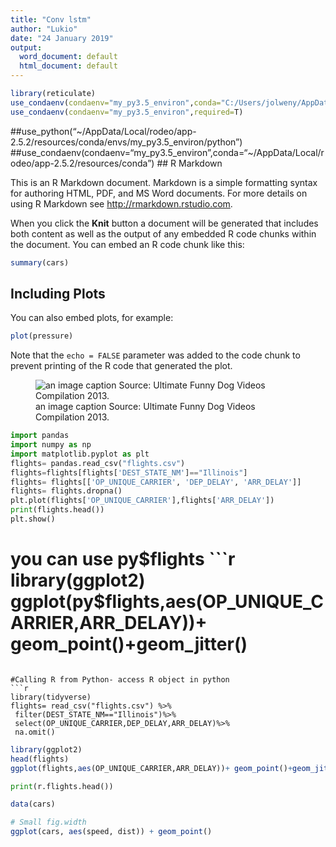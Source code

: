 ```yaml
---
title: "Conv lstm"
author: "Lukio"
date: "24 January 2019"
output:
  word_document: default
  html_document: default
---
```


```r
library(reticulate)
use_condaenv(condaenv="my_py3.5_environ",conda="C:/Users/jolweny/AppData/Local/rodeo/app-2.5.2/resources/conda/conda.exe")
use_condaenv(condaenv="my_py3.5_environ",required=T)

```
##use_python("~/AppData/Local/rodeo/app-2.5.2/resources/conda/envs/my_py3.5_environ/python")
##use_condaenv(condaenv="my_py3.5_environ",conda="~/AppData/Local/rodeo/app-2.5.2/resources/conda")
## R Markdown

This is an R Markdown document. Markdown is a simple formatting syntax for authoring HTML, PDF, and MS Word documents. For more details on using R Markdown see <http://rmarkdown.rstudio.com>.

When you click the **Knit** button a document will be generated that includes both content as well as the output of any embedded R code chunks within the document. You can embed an R code chunk like this:

```r
summary(cars)
```

## Including Plots

You can also embed plots, for example:

```r
plot(pressure)
```

Note that the `echo = FALSE` parameter was added to the code chunk to prevent printing of the R code that generated the plot.

[//]: <> (How to add an image to the Rmardown)
![an image caption Source: Ultimate Funny Dog Videos Compilation 2013.](Images/distr1.png)

[//]: <> (Setting up Python kernel)


[//]: <> (Adding Python Chunks)


```python
import pandas
import numpy as np
import matplotlib.pyplot as plt
flights= pandas.read_csv("flights.csv")
flights=flights[flights['DEST_STATE_NM']=="Illinois"]
flights= flights[['OP_UNIQUE_CARRIER', 'DEP_DELAY', 'ARR_DELAY']]
flights= flights.dropna()
plt.plot(flights['OP_UNIQUE_CARRIER'],flights['ARR_DELAY'])
print(flights.head())
plt.show()
```
# you can use py$flights
```r
library(ggplot2)
ggplot(py$flights,aes(OP_UNIQUE_CARRIER,ARR_DELAY))+ geom_point()+geom_jitter()
```

#Calling R from Python- access R object in python
```r
library(tidyverse)
flights= read_csv("flights.csv") %>%
 filter(DEST_STATE_NM=="Illinois")%>%
 select(OP_UNIQUE_CARRIER,DEP_DELAY,ARR_DELAY)%>%
 na.omit()
```
```r
library(ggplot2)
head(flights)
ggplot(flights,aes(OP_UNIQUE_CARRIER,ARR_DELAY))+ geom_point()+geom_jitter()
```

```python
print(r.flights.head())
```
```r
data(cars)
```
```r
# Small fig.width
ggplot(cars, aes(speed, dist)) + geom_point()
```
